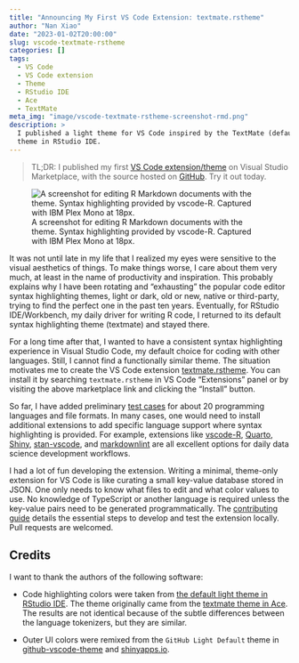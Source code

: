 ```yaml
---
title: "Announcing My First VS Code Extension: textmate.rstheme"
author: "Nan Xiao"
date: "2023-01-02T20:00:00"
slug: vscode-textmate-rstheme
categories: []
tags:
  - VS Code
  - VS Code extension
  - Theme
  - RStudio IDE
  - Ace
  - TextMate
meta_img: "image/vscode-textmate-rstheme-screenshot-rmd.png"
description: >
  I published a light theme for VS Code inspired by the TextMate (default)
  theme in RStudio IDE.
---
```


> TL;DR: I published my first [VS Code extension/theme](https://marketplace.visualstudio.com/items?itemName=nanxstats.textmate-rstheme) on Visual Studio Marketplace, with the source hosted on [GitHub](https://github.com/nanxstats/vscode-textmate-rstheme). Try it out today.

![A screenshot for editing R Markdown documents with the theme. Syntax highlighting provided by vscode-R. Captured with IBM Plex Mono at 18px.](/image/vscode-textmate-rstheme-screenshot-rmd.png)

It was not until late in my life that I realized my eyes were sensitive
to the visual aesthetics of things. To make things worse, I care about
them very much, at least in the name of productivity and inspiration.
This probably explains why I have been rotating and "exhausting" the popular
code editor syntax highlighting themes, light or dark, old or new,
native or third-party, trying to find the perfect one in the past ten years.
Eventually, for RStudio IDE/Workbench, my daily driver for writing
R code, I returned to its default syntax highlighting theme (textmate)
and stayed there.

For a long time after that, I wanted to have a consistent
syntax highlighting experience in Visual Studio Code, my default choice for
coding with other languages. Still, I cannot find a functionally similar theme.
The situation motivates me to create the VS Code extension
[textmate.rstheme](https://marketplace.visualstudio.com/items?itemName=nanxstats.textmate-rstheme).
You can install it by searching `textmate.rstheme` in VS Code "Extensions" panel
or by visiting the above marketplace link and clicking the "Install" button.

So far, I have added preliminary
[test cases](https://github.com/nanxstats/vscode-textmate-rstheme/tree/main/tests)
for about 20 programming languages and file formats.
In many cases, one would need to install additional extensions
to add specific language support where syntax highlighting is provided.
For example, extensions like
[vscode-R](https://marketplace.visualstudio.com/items?itemName=REditorSupport.r),
[Quarto](https://marketplace.visualstudio.com/items?itemName=quarto.quarto),
[Shiny](https://marketplace.visualstudio.com/items?itemName=Posit.shiny),
[stan-vscode](https://marketplace.visualstudio.com/items?itemName=ivan-bocharov.stan-vscode), and
[markdownlint](https://marketplace.visualstudio.com/items?itemName=DavidAnson.vscode-markdownlint)
are all excellent options for daily data science development workflows.

I had a lot of fun developing the extension.
Writing a minimal, theme-only extension for VS Code is like curating
a small key-value database stored in JSON.
One only needs to know what files to edit and what color values to use.
No knowledge of TypeScript or another language is required unless the
key-value pairs need to be generated programmatically.
The [contributing guide](https://github.com/nanxstats/vscode-textmate-rstheme/blob/main/contributing.md)
details the essential steps to develop and test the extension locally.
Pull requests are welcomed.

## Credits

I want to thank the authors of the following software:

- Code highlighting colors were taken from
  [the default light theme in RStudio IDE](https://github.com/rstudio/rstudio/blob/785be459684006f95e947fe4e6f13f6a91db6762/src/cpp/session/resources/themes/textmate.rstheme).
  The theme originally came from the
  [textmate theme in Ace](https://github.com/ajaxorg/ace/blob/f1f6517a30d6819d1c8ca045744cdeb2925ccf0a/src/theme/textmate.css.js).
  The results are not identical because of the subtle differences between
  the language tokenizers, but they are similar.

- Outer UI colors were remixed from the `GitHub Light Default` theme in
  [github-vscode-theme](https://github.com/primer/github-vscode-theme)
  and [shinyapps.io](https://www.shinyapps.io/).
